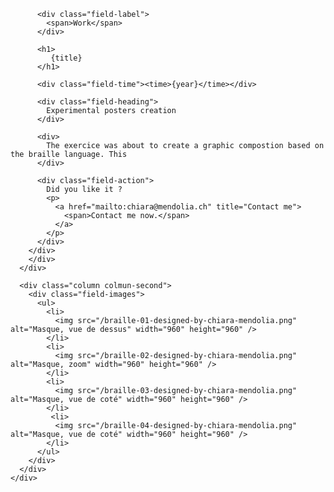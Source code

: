 

<Layout class="work" title={title}>
  <main class="region-content work">
    <div class="region">
      <div class="column column-first">
        <div class="field-body">

          <div class="field-label">
            <span>Work</span>
          </div>

          <h1>
             {title}
          </h1>

          <div class="field-time"><time>{year}</time></div>

          <div class="field-heading">
            Experimental posters creation
          </div>

          <div>
            The exercice was about to create a graphic compostion based on the braille language. This
          </div>

          <div class="field-action">
            Did you like it ?
            <p>
              <a href="mailto:chiara@mendolia.ch" title="Contact me">
                <span>Contact me now.</span>
              </a>
            </p>
          </div>
        </div>
        </div>
      </div>

      <div class="column colmun-second">
        <div class="field-images">
          <ul>
            <li>
              <img src="/braille-01-designed-by-chiara-mendolia.png" alt="Masque, vue de dessus" width="960" height="960" />
            </li>
            <li>
              <img src="/braille-02-designed-by-chiara-mendolia.png" alt="Masque, zoom" width="960" height="960" />
            </li>
            <li>
              <img src="/braille-03-designed-by-chiara-mendolia.png" alt="Masque, vue de coté" width="960" height="960" />
            </li>
             <li>
              <img src="/braille-04-designed-by-chiara-mendolia.png" alt="Masque, vue de coté" width="960" height="960" />
            </li>
          </ul>
        </div>
      </div>
    </div>

  </main>
</Layout>
